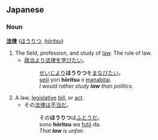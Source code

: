 == Japanese ==
=== Noun ===
'''[[法]][[律]]''' ([[ほうりつ]], ''[[hōritsu]]'')

# The field, profession, and study of [[law]].  The rule of law.
#* [[政治]]より[[法律]]を[[学ぶ|学び]]たい。
#*: [[せいじ]]より'''ほうりつ'''を[[まなぶ|まなび]]たい。
#*: [[seiji]] yori '''hōritsu''' o [[manabu|manabi]]tai.
#*: ''I would rather study '''law''' than politics.''
# A law, [[legislative]] [[bill]], or [[act]].
#* その[[法律]]は[[不当]]だ。
#*: その'''ほうりつ'''は[[ふとう]]だ。
#*: sono '''hōritsu''' wa [[futō]] da.
#*: ''That '''law''' is unfair.''